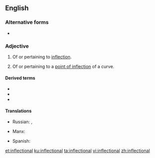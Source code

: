 ==English==

===Alternative forms===
* {{l|en|inflexional}}

===Adjective===
{{en-adj}}

# Of or pertaining to [[inflection]].
# {{lb|en|mathematics}} Of or pertaining to a [[point of inflection]] of a curve.

====Derived terms====
* {{l|en|inflectional morphology}}
* {{l|en|inflectional phrase}}
* {{l|en|inflectional tangent}}

====Translations====
{{trans-top|pertaining to grammatical inflection}}
{{trans-mid}}
* Russian: {{t+|ru|флекси́йный|m}}, {{t+|ru|оконча́тельный|m}}
{{trans-bottom}}
{{trans-top}}
* Manx: {{t|gv|yn-filleydagh}}
{{trans-mid}}
* Spanish: {{t|es|flectivo}}
{{trans-bottom}}

[[et:inflectional]]
[[ku:inflectional]]
[[ta:inflectional]]
[[vi:inflectional]]
[[zh:inflectional]]